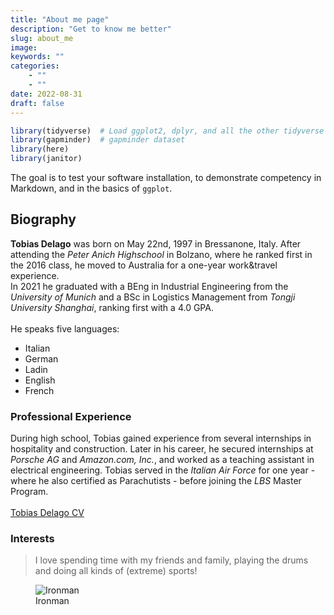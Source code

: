 ```yaml
---
title: "About me page"
description: "Get to know me better"
slug: about_me
image: 
keywords: ""
categories: 
    - ""
    - ""
date: 2022-08-31
draft: false
---
```


```r
library(tidyverse)  # Load ggplot2, dplyr, and all the other tidyverse packages
library(gapminder)  # gapminder dataset
library(here)
library(janitor)
```

The goal is to test your software installation, to demonstrate
competency in Markdown, and in the basics of `ggplot`.

## Biography

**Tobias Delago** was born on May 22nd, 1997 in Bressanone, Italy. After
attending the *Peter Anich Highschool* in Bolzano, where he ranked first
in the 2016 class, he moved to Australia for a one-year work&travel
experience.\
In 2021 he graduated with a BEng in Industrial Engineering from the
*University of Munich* and a BSc in Logistics Management from *Tongji
University Shanghai*, ranking first with a 4.0 GPA.\
\
He speaks five languages:

-   Italian
-   German
-   Ladin
-   English
-   French

### Professional Experience

During high school, Tobias gained experience from several internships in
hospitality and construction. Later in his career, he secured
internships at *Porsche AG* and *Amazon.com, Inc.*, and worked as a
teaching assistant in electrical engineering. Tobias served in the
*Italian Air Force* for one year - where he also certified as
Parachutists - before joining the *LBS* Master Program.\
\
[Tobias Delago CV](https://www.dropbox.com/s/h93mpdwyknnrwzj/Tobias%20CV%20DRAFT.pdf?raw=1)

### Interests

> I love spending time with my friends and family, playing the drums and doing all kinds of (extreme) sports!

![Ironman](https://www.dropbox.com/s/6h5u85o3nhvwy6a/Ironman.jpg?raw=1)


